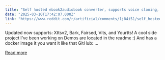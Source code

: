 ```yaml
---
title: "Self hosted ebook2audiobook converter, supports voice cloning, and 1107+ languages :) Update!"
date: "2025-03-10T17:42:07.000Z"
link: "https://www.reddit.com/r/artificial/comments/1j84i51/self_hosted_ebook2audiobook_converter_supports/"
---
```


Updated now supports: Xttsv2, Bark, Fairsed, Vits, and Yourtts!
 A cool side project l've been working on
 Demos are located in the readme :)
 And has a docker image it you want it like that
 GitHub: ...

[Read more](https://www.reddit.com/r/artificial/comments/1j84i51/self_hosted_ebook2audiobook_converter_supports/)
